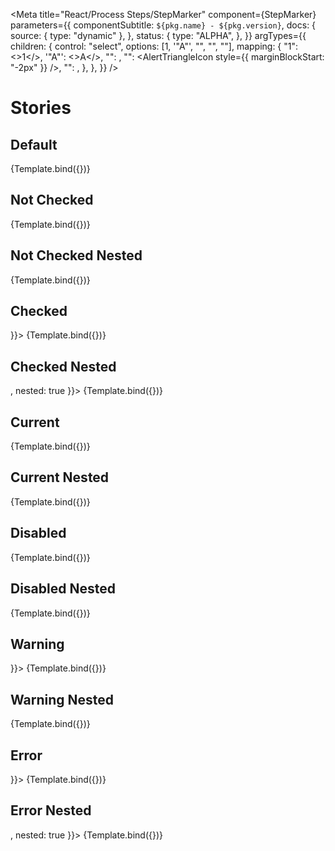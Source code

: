 

<Meta
  title="React/Process Steps/StepMarker"
  component={StepMarker}
  parameters={{
    componentSubtitle: `${pkg.name} - ${pkg.version}`,
    docs: {
      source: { type: "dynamic" },
    },
    status: {
      type: "ALPHA",
    },
  }}
  argTypes={{
    children: {
      control: "select",
      options: [1, '"A"', "<CheckedIcon/>", "<AlertTriangleIcon/>", "<CloseIcon/>"],
      mapping: {
        "1": <>1</>,
        '"A"': <>A</>,
        "<CheckedIcon/>": <CheckedIcon />,
        "<AlertTriangleIcon/>": <AlertTriangleIcon style={{ marginBlockStart: "-2px" }} />,
        "<CloseIcon/>": <CloseIcon />,
      },
    },
  }}
/>

# Stories

## Default

<Canvas>
  <Story name="Default" args={{ children: 1, appearance: "not-checked", nested: false }}>
    {Template.bind({})}
  </Story>
</Canvas>

<ArgsTable story="Default" />

## Not Checked

<Canvas>
  <Story name="Not Checked" args={{ appearance: "not-checked", children: "1" }}>
    {Template.bind({})}
  </Story>
</Canvas>

## Not Checked Nested

<Canvas>
  <Story name="Not Checked Nested" args={{ appearance: "not-checked", nested: true }}>
    {Template.bind({})}
  </Story>
</Canvas>

## Checked

<Canvas>
  <Story name="Checked" args={{ appearance: "checked", children: <CheckedIcon /> }}>
    {Template.bind({})}
  </Story>
</Canvas>

## Checked Nested

<Canvas>
  <Story name="Checked Nested" args={{ appearance: "checked", children: <CheckedIcon />, nested: true }}>
    {Template.bind({})}
  </Story>
</Canvas>

## Current

<Canvas>
  <Story name="Current" args={{ appearance: "current", children: "1" }}>
    {Template.bind({})}
  </Story>
</Canvas>

## Current Nested

<Canvas>
  <Story name="Current Nested" args={{ appearance: "current", nested: true }}>
    {Template.bind({})}
  </Story>
</Canvas>

## Disabled

<Canvas>
  <Story name="Disabled" args={{ appearance: "disabled", children: "1" }}>
    {Template.bind({})}
  </Story>
</Canvas>

## Disabled Nested

<Canvas>
  <Story name="Disabled Nested" args={{ appearance: "disabled", nested: true }}>
    {Template.bind({})}
  </Story>
</Canvas>

## Warning

<Canvas>
  <Story name="Warning" args={{ appearance: "warning", children: <AlertTriangleIcon style={{ marginTop: "-2px" }} /> }}>
    {Template.bind({})}
  </Story>
</Canvas>

## Warning Nested

<Canvas>
  <Story name="Warning Nested" args={{ appearance: "warning", nested: true }}>
    {Template.bind({})}
  </Story>
</Canvas>

## Error

<Canvas>
  <Story name="Error" args={{ appearance: "error", children: <CloseIcon /> }}>
    {Template.bind({})}
  </Story>
</Canvas>

## Error Nested

<Canvas>
  <Story name="Error Nested" args={{ appearance: "error", children: <CloseIcon />, nested: true }}>
    {Template.bind({})}
  </Story>
</Canvas>
